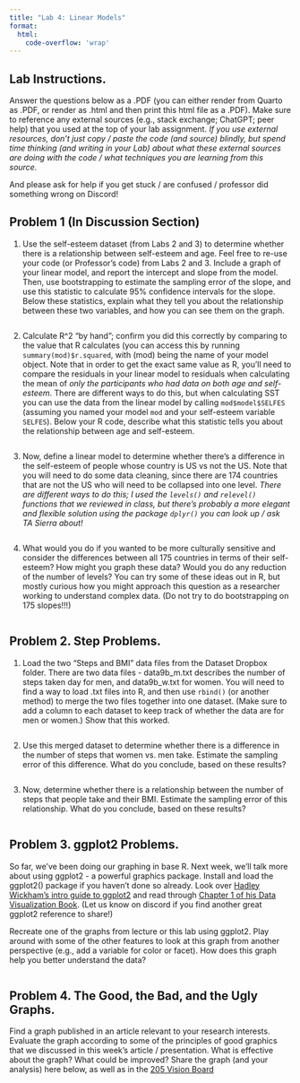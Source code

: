 ```yaml
---
title: "Lab 4: Linear Models"
format: 
  html:
    code-overflow: 'wrap'
---
```


## Lab Instructions.

Answer the questions below as a .PDF (you can either render from Quarto as .PDF, or render as .html and then print this html file as a .PDF). Make sure to reference any external sources (e.g., stack exchange; ChatGPT; peer help) that you used at the top of your lab assignment. *If you use external resources, don't just copy / paste the code (and source) blindly, but spend time thinking (and writing in your Lab) about what these external sources are doing with the code / what techniques you are learning from this source.* 

And please ask for help if you get stuck / are confused / professor did something wrong on Discord!

## Problem 1 (In Discussion Section)

1.  Use the self-esteem dataset (from Labs 2 and 3) to determine whether there is a relationship between self-esteem and age. Feel free to re-use your code (or Professor's code) from Labs 2 and 3. Include a graph of your linear model, and report the intercept and slope from the model. Then, use bootstrapping to estimate the sampling error of the slope, and use this statistic to calculate 95% confidence intervals for the slope. Below these statistics, explain what they tell you about the relationship between these two variables, and how you can see them on the graph.

```r

```

2. Calculate R^2 "by hand"; confirm you did this correctly by comparing to the value that R calculates (you can access this by running `summary(mod)$r.squared`, with (mod) being the name of your model object. Note that in order to get the exact same value as R, you'll need to compare the residuals in your linear model to residuals when calculating the mean of *only the participants who had data on both age and self-esteem*. There are different ways to do this, but when calculating SST you can use the data from the linear model by calling `mod$model$SELFES` (assuming you named your model `mod` and your self-esteem variable `SELFES`). Below your R code, describe what this statistic tells you about the relationship between age and self-esteem.

```r

```

3. Now, define a linear model to determine whether there's a difference in the self-esteem of people whose country is US vs not the US. Note that you will need to do some data cleaning, since there are 174 countries that are not the US who will need to be collapsed into one level. *There are different ways to do this; I used the `levels()` and `relevel()` functions that we reviewed in class, but there's probably a more elegant and flexible solution using the package `dplyr()` you can look up / ask TA Sierra about!*

```r

```

4. What would you do if you wanted to be more culturally sensitive and consider the differences between all 175 countries in terms of their self-esteem? How might you graph these data? Would you do any reduction of the number of levels? You can try some of these ideas out in R, but mostly curious how you might approach this question as a researcher working to understand complex data. (Do not try to do bootstrapping on 175 slopes!!!)

```r

```

## Problem 2. Step Problems.

1. Load the two "Steps and BMI" data files from the Dataset Dropbox folder. There are two data files - data9b_m.txt describes the number of steps taken day for men, and data9b_w.txt for women. You will need to find a way to load .txt files into R, and then use `rbind()` (or another method) to merge the two files together into one dataset. (Make sure to add a column to each dataset to keep track of whether the data are for men or women.) Show that this worked.

```r

```

2. Use this merged dataset to determine whether there is a difference in the number of steps that women vs. men take. Estimate the sampling error of this difference. What do you conclude, based on these results?

```r

```

3. Now, determine whether there is a relationship between the number of steps that people take and their BMI. Estimate the sampling error of this relationship. What do you conclude, based on these results?

```r

```

## Problem 3. ggplot2 Problems.

So far, we've been doing our graphing in base R. Next week, we'll talk more about using ggplot2 - a powerful graphics package. Install and load the ggplot2() package if you haven't done so already. Look over [Hadley Wickham's intro guide to ggplot2](https://ggplot2.tidyverse.org) and read through [Chapter 1 of his Data Visualization Book](https://r4ds.hadley.nz/data-visualize). (Let us know on discord if you find another great ggplot2 reference to share!)

Recreate one of the graphs from lecture or this lab using ggplot2. Play around with some of the other features to look at this graph from another perspective (e.g., add a variable for color or facet). How does this graph help you better understand the data?

```r

```

## Problem 4. The Good, the Bad, and the Ugly Graphs.

Find a graph published in an article relevant to your research interests. Evaluate the graph according to some of the principles of good graphics that we discussed in this week's article / presentation. What is effective about the graph? What could be improved? Share the graph (and your analysis) here below, as well as in the [205 Vision Board](https://docs.google.com/spreadsheets/d/1VB7Ut1NW_g5cOVbcC0ofNGHCTc4O7dHN6ECej9k-iGM/edit?usp=sharing)
